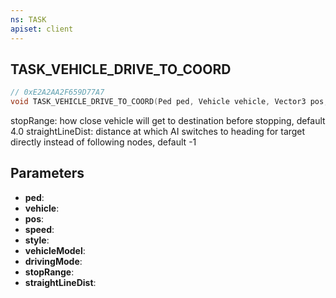 ```yaml
---
ns: TASK
apiset: client
---
```

## TASK_VEHICLE_DRIVE_TO_COORD

```c
// 0xE2A2AA2F659D77A7
void TASK_VEHICLE_DRIVE_TO_COORD(Ped ped, Vehicle vehicle, Vector3 pos, float speed, Any style, Hash vehicleModel, int drivingMode, float stopRange, float straightLineDist);
```

stopRange: how close vehicle will get to destination before stopping, default 4.0
straightLineDist: distance at which AI switches to heading for target directly instead of following nodes, default -1

## Parameters
* **ped**:
* **vehicle**:
* **pos**:
* **speed**:
* **style**:
* **vehicleModel**:
* **drivingMode**:
* **stopRange**:
* **straightLineDist**: